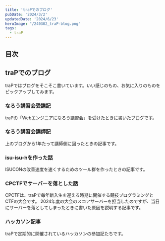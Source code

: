 ```yaml
---
title: 'traPでのブログ'
pubDate: '2024/3/2'
updatedDate: '2024/6/23'
heroImage: "/240302_traP-blog.png"
tags:
  - traP
---
```


## 目次

## traPでのブログ

traPではブログをそこそこ書いています。いい感じのもの、お気に入りのものをピックアップしてみます。

### なろう講習会受講記

traPの「Webエンジニアになろう講習会」を受けたときに書いたブログです。

<OGPCard url="https://trap.jp/post/1624/" />

### なろう講習会講師記

上のブログから1年たって講師側に回ったときの記事です。

<OGPCard url="https://trap.jp/post/1969/" />

### isu-isu-hを作った話

<OGPCard url="https://trap.jp/post/2047/" />

ISUCONの改善速度を速くするためのツール群を作ったときの記事です。

### CPCTFでサーバーを落とした話

CPCTFは、traPで毎年新入生を迎える時期に開催する競技プログラミングとCTFの大会です。
2024年度の大会のスコアサーバーを担当したのですが、当日にサーバーを落としてしまったときに書いた原因を説明する記事です。

<OGPCard url="https://trap.jp/post/2235/" />

### ハッカソン記事

traPで定期的に開催されているハッカソンの参加記たちです。

<OGPCard url="https://trap.jp/post/1617/" />

<OGPCard url="https://trap.jp/post/1746/" />

<OGPCard url="https://trap.jp/post/1899/" />

<OGPCard url="https://trap.jp/post/2117/" />

<OGPCard url="https://trap.jp/post/2255" />
